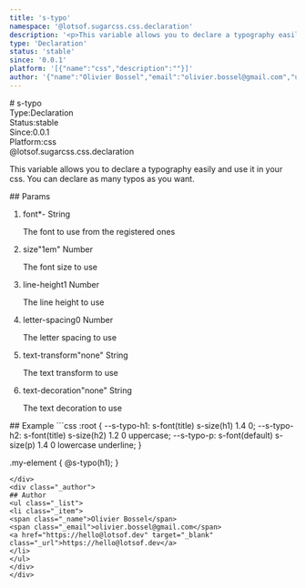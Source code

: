 ```yaml
---
title: 's-typo'
namespace: '@lotsof.sugarcss.css.declaration'
description: '<p>This variable allows you to declare a typography easily and use it in your css. You can declare as many typos as you want.</p> '
type: 'Declaration'
status: 'stable'
since: '0.0.1'
platform: '[{"name":"css","description":""}]'
author: '{"name":"Olivier Bossel","email":"olivier.bossel@gmail.com","url":"https://hello@lotsof.dev"}'
---
```

<div class="docmap-mdx">
# s-typo
<div class="_metas">
<div class="_type"><span class="_type-label">Type:</span><span class="_type-value">Declaration</span></div>
<div class="_status"><span class="_status-label">Status:</span><span class="_status-value -stable">stable</span></div>
<div class="_since"><span class="_since-label">Since:</span><span class="_since-value">0.0.1</span></div>
<div class="_platform"><span class="_platform-label">Platform:</span><span class="_platform-value -css">css</span></div>
</div>
<div class="_namespace">@lotsof.sugarcss.css.declaration</div>
<div class="_description typo-lead typo-format">
<p>This variable allows you to declare a typography easily and use it in your css.
You can declare as many typos as you want.</p>

</div>
<div class="_params">
## Params
<ol class="_list">
<li class="_item">
<span class="_name">font<span class="_required">*</span></span><span class="_default">-</span> <span class="_type">String</span>
<p class="_description">The font to use from the registered ones</p>
</li>
<li class="_item">
<span class="_name">size</span><span class="_default">&quot;1em&quot;</span> <span class="_type">Number</span>
<p class="_description">The font size to use</p>
</li>
<li class="_item">
<span class="_name">line-height</span><span class="_default">1</span> <span class="_type">Number</span>
<p class="_description">The line height to use</p>
</li>
<li class="_item">
<span class="_name">letter-spacing</span><span class="_default">0</span> <span class="_type">Number</span>
<p class="_description">The letter spacing to use</p>
</li>
<li class="_item">
<span class="_name">text-transform</span><span class="_default">&quot;none&quot;</span> <span class="_type">String</span>
<p class="_description">The text transform to use</p>
</li>
<li class="_item">
<span class="_name">text-decoration</span><span class="_default">&quot;none&quot;</span> <span class="_type">String</span>
<p class="_description">The text decoration to use</p>
</li>
</ol>
</div>
<div class="_examples">
## Example
```css
:root {
  --s-typo-h1: s-font(title) s-size(h1) 1.4 0;
  --s-typo-h2: s-font(title) s-size(h2) 1.2 0 uppercase;
  --s-typo-p: s-font(default) s-size(p) 1.4 0 lowercase underline;
}

.my-element {
   @s-typo(h1);
}
```
</div>
<div class="_author">
## Author
<ul class="_list">
<li class="_item">
<span class="_name">Olivier Bossel</span>
<span class="_email">olivier.bossel@gmail.com</span>
<a href="https://hello@lotsof.dev" target="_blank" class="_url">https://hello@lotsof.dev</a>
</li>
</ul>
</div>
</div>